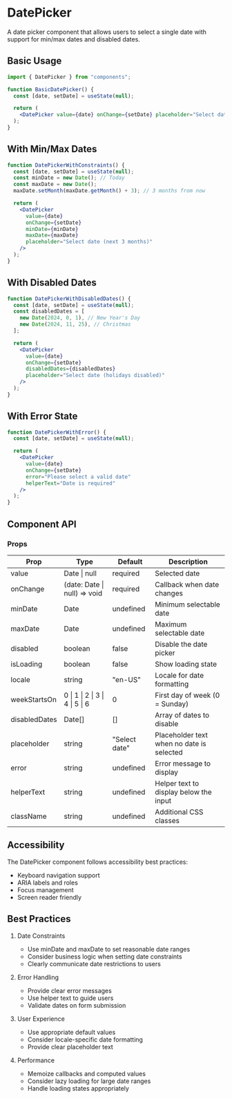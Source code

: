 # DatePicker

A date picker component that allows users to select a single date with support for min/max dates and disabled dates.

## Basic Usage

```jsx
import { DatePicker } from "components";

function BasicDatePicker() {
  const [date, setDate] = useState(null);

  return (
    <DatePicker value={date} onChange={setDate} placeholder="Select date" />
  );
}
```

## With Min/Max Dates

```jsx
function DatePickerWithConstraints() {
  const [date, setDate] = useState(null);
  const minDate = new Date(); // Today
  const maxDate = new Date();
  maxDate.setMonth(maxDate.getMonth() + 3); // 3 months from now

  return (
    <DatePicker
      value={date}
      onChange={setDate}
      minDate={minDate}
      maxDate={maxDate}
      placeholder="Select date (next 3 months)"
    />
  );
}
```

## With Disabled Dates

```jsx
function DatePickerWithDisabledDates() {
  const [date, setDate] = useState(null);
  const disabledDates = [
    new Date(2024, 0, 1), // New Year's Day
    new Date(2024, 11, 25), // Christmas
  ];

  return (
    <DatePicker
      value={date}
      onChange={setDate}
      disabledDates={disabledDates}
      placeholder="Select date (holidays disabled)"
    />
  );
}
```

## With Error State

```jsx
function DatePickerWithError() {
  const [date, setDate] = useState(null);

  return (
    <DatePicker
      value={date}
      onChange={setDate}
      error="Please select a valid date"
      helperText="Date is required"
    />
  );
}
```

## Component API

### Props

| Prop          | Type                            | Default       | Description                               |
| ------------- | ------------------------------- | ------------- | ----------------------------------------- |
| value         | Date \| null                    | required      | Selected date                             |
| onChange      | (date: Date \| null) => void    | required      | Callback when date changes                |
| minDate       | Date                            | undefined     | Minimum selectable date                   |
| maxDate       | Date                            | undefined     | Maximum selectable date                   |
| disabled      | boolean                         | false         | Disable the date picker                   |
| isLoading     | boolean                         | false         | Show loading state                        |
| locale        | string                          | "en-US"       | Locale for date formatting                |
| weekStartsOn  | 0 \| 1 \| 2 \| 3 \| 4 \| 5 \| 6 | 0             | First day of week (0 = Sunday)            |
| disabledDates | Date[]                          | []            | Array of dates to disable                 |
| placeholder   | string                          | "Select date" | Placeholder text when no date is selected |
| error         | string                          | undefined     | Error message to display                  |
| helperText    | string                          | undefined     | Helper text to display below the input    |
| className     | string                          | undefined     | Additional CSS classes                    |

## Accessibility

The DatePicker component follows accessibility best practices:

- Keyboard navigation support
- ARIA labels and roles
- Focus management
- Screen reader friendly

## Best Practices

1. Date Constraints

   - Use minDate and maxDate to set reasonable date ranges
   - Consider business logic when setting date constraints
   - Clearly communicate date restrictions to users

2. Error Handling

   - Provide clear error messages
   - Use helper text to guide users
   - Validate dates on form submission

3. User Experience

   - Use appropriate default values
   - Consider locale-specific date formatting
   - Provide clear placeholder text

4. Performance
   - Memoize callbacks and computed values
   - Consider lazy loading for large date ranges
   - Handle loading states appropriately
